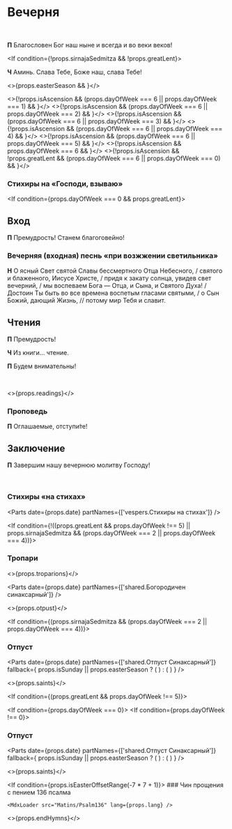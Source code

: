 
<span id="nachalo" />

# Вечерня

<br />

**П** Благословен Бог наш ныне и всегда и во веки веков!

<If condition={!props.sirnajaSedmitza && !props.greatLent}>

**Ч** Аминь. Слава Тебе, Боже наш, слава Тебе!

<MdxLoader src="Shared/Paraklit" lang={props.lang} />

</If>

<>{props.easterSeason && <MdxLoader src="Shared/EasterTroparion3x" lang={props.lang} />}</>

<>{!props.isAscension && (props.dayOfWeek === 6 || props.dayOfWeek === 1) && <MdxLoader src="Vespers/Prayer1" lang={props.lang} />}</>
<>{!props.isAscension && (props.dayOfWeek === 6 || props.dayOfWeek === 2) && <MdxLoader src="Vespers/Prayer2" lang={props.lang} />}</>
<>{!props.isAscension && (props.dayOfWeek === 6 || props.dayOfWeek === 3) && <MdxLoader src="Vespers/Prayer3" lang={props.lang} />}</>
<>{!props.isAscension && (props.dayOfWeek === 6 || props.dayOfWeek === 4) && <MdxLoader src="Vespers/Prayer4" lang={props.lang} />}</>
<>{!props.isAscension && (props.dayOfWeek === 6 || props.dayOfWeek === 5) && <MdxLoader src="Vespers/Prayer5" lang={props.lang} />}</>
<>{!props.isAscension && props.dayOfWeek === 6 && <MdxLoader src="Vespers/Prayer6" lang={props.lang} />}</>
<>{!props.isAscension && !props.greatLent && (props.dayOfWeek === 6 || props.dayOfWeek === 0) && <MdxLoader src="Vespers/Prayer7" lang={props.lang} />}</>

<MdxLoader src="Vespers/Prayer8" lang={props.lang} />
<MdxLoader src="Vespers/VecherniePsalmi" lang={props.lang} greatLent={props.greatLent} />

### Стихиры на «Господи, взываю»

<StihiriNaGV day={props.day} date={props.date} />
<span id="vhod" />

<If condition={props.dayOfWeek === 0 && props.greatLent}>

  ## Вход

  **П** Премудрость! Станем благоговейно!

</If>

### Вечерняя (входная) песнь «при возжжении светильника»

**Н** О ясный Свет святой Славы бессмертного Отца Небесного, / святого и блаженного, Иисусе Христе, / придя к закату солнца, увидев свет вечерний, / мы воспеваем Бога — Отца, и Сына, и Святого Духа! / Достоин Ты быть во все времена воспетым гласами святыми, / о Сын Божий, дающий Жизнь, // потому мир Тебя и славит.

## Чтения

<Prokimens date={props.date} />
<span id="reading" />

**П** Премудрость!

**Ч** Из книги… чтение.

**П** Будем внимательны!

<br />

<>{props.readings}</>

### Проповедь

<MdxLoader src="Shared/EkteniaOglash" lang={props.lang} />
<MdxLoader src="Vespers/PrayerKatekhumens" lang={props.lang} />

**П** Оглашаемые, отступи́те!

<MdxLoader src="Vespers/Udostoi" lang={props.lang} lent />

## Заключение

**П** Завершим нашу вечернюю молитву Господу!

<MdxLoader src="Vespers/Prayer9" lang={props.lang} />
<br />
<MdxLoader src="Vespers/PrayerGlavopriklonnaja" lang={props.lang} />

### Стихиры «на стихах»

<Parts date={props.date} partNames={['vespers.Cтихиры на стихах']} />
<MdxLoader src="Vespers/PrayerSimeona" lang={props.lang} lent />
<MdxLoader src="Shared/STrisvatogo" lang={props.lang} />

<If condition={!((props.greatLent && props.dayOfWeek !== 5) || props.sirnajaSedmitza && (props.dayOfWeek === 2 || props.dayOfWeek === 4))}>

  ### Тропари

  <>{props.troparions}</>

  <Parts
    date={props.date}
    partNames={['shared.Богородичен синаксарный']}
  />

  <MdxLoader src="Shared/SugubajaKratkaja" lang={props.lang} />

  <>{props.otpust}</>

</If>

<If condition={(props.sirnajaSedmitza && (props.dayOfWeek === 2 || props.dayOfWeek === 4))}>

  <MdxLoader src="Vespers/LentEnding1" lang={props.lang} />

  ### Отпуст

  <Parts
      date={props.date}
      partNames={['shared.Отпуст Синаксарный']}
      fallback={
          props.isSunday || props.easterSeason ? (
              <MdxLoader src="Shared/Ending/EasterOtpust" />
          ) : (
              <MdxLoader src="Shared/Ending/Otpust" />
          )
      }
  />

  <>{props.saints}</>

  <MdxLoader src="Shared/Ending/Tverdina" lang={props.lang} />

</If>


<If condition={(props.greatLent && props.dayOfWeek !== 5)}>

  <If condition={props.dayOfWeek === 0}>
    <MdxLoader src="Vespers/LentEnding2" lang={props.lang} />
  </If>
  <If condition={props.dayOfWeek !== 0}>
    <MdxLoader src="Vespers/LentEnding3" lang={props.lang} />
  </If>

  ### Отпуст

  <Parts
      date={props.date}
      partNames={['shared.Отпуст Синаксарный']}
      fallback={
          props.isSunday || props.easterSeason ? (
              <MdxLoader src="Shared/Ending/EasterOtpust" />
          ) : (
              <MdxLoader src="Shared/Ending/Otpust" />
          )
      }
  />

  <>{props.saints}</>

  <If condition={props.isEasterOffsetRange(-7 * 7 + 1)}>
    ### Чин прощения с пением 136 псалма

    <MdxLoader src="Matins/Psalm136" lang={props.lang} />
  </If>

</If>

<>{props.endHymns}</>

